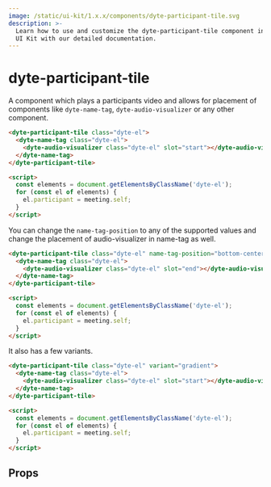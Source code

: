 ```yaml
---
image: /static/ui-kit/1.x.x/components/dyte-participant-tile.svg
description: >-
  Learn how to use and customize the dyte-participant-tile component in Dyte's
  UI Kit with our detailed documentation.
---
```


# dyte-participant-tile

A component which plays a participants video and allows for placement
of components like `dyte-name-tag`, `dyte-audio-visualizer` or any other component.

```html
<dyte-participant-tile class="dyte-el">
  <dyte-name-tag class="dyte-el">
    <dyte-audio-visualizer class="dyte-el" slot="start"></dyte-audio-visualizer>
  </dyte-name-tag>
</dyte-participant-tile>

<script>
  const elements = document.getElementsByClassName('dyte-el');
  for (const el of elements) {
    el.participant = meeting.self;
  }
</script>
```

You can change the `name-tag-position` to any of the supported values
and change the placement of audio-visualizer in name-tag as well.

```html
<dyte-participant-tile class="dyte-el" name-tag-position="bottom-center">
  <dyte-name-tag class="dyte-el">
    <dyte-audio-visualizer class="dyte-el" slot="end"></dyte-audio-visualizer>
  </dyte-name-tag>
</dyte-participant-tile>

<script>
  const elements = document.getElementsByClassName('dyte-el');
  for (const el of elements) {
    el.participant = meeting.self;
  }
</script>
```

It also has a few variants.

```html
<dyte-participant-tile class="dyte-el" variant="gradient">
  <dyte-name-tag class="dyte-el">
    <dyte-audio-visualizer class="dyte-el" slot="start"></dyte-audio-visualizer>
  </dyte-name-tag>
</dyte-participant-tile>

<script>
  const elements = document.getElementsByClassName('dyte-el');
  for (const el of elements) {
    el.participant = meeting.self;
  }
</script>
```

## Props

<PropsTable of="dyte-participant-tile" />

<head>
  <title>UI Kit dyte-participant-tile</title>
</head>
